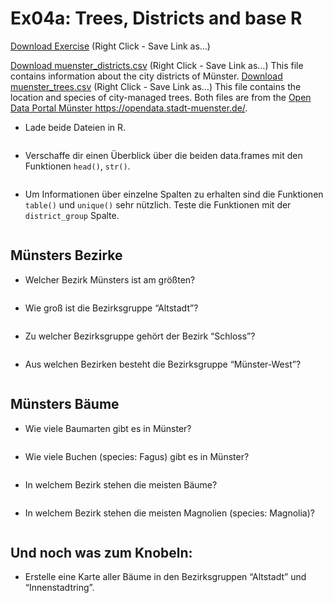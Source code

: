 # Ex04a: Trees, Districts and base R

[Download Exercise](https://raw.githubusercontent.com/Ludwigm6/analysis_of_ecological_data/refs/heads/main/assignments/Ex04a_trees.R) (Right Click - Save Link as...)

[Download muenster_districts.csv](https://raw.githubusercontent.com/Ludwigm6/analysis_of_ecological_data/refs/heads/main/data/muenster_districts.csv) (Right Click - Save Link as...) This file contains information about the city districts of Münster.
[Download muenster_trees.csv](https://raw.githubusercontent.com/Ludwigm6/analysis_of_ecological_data/refs/heads/main/data/muenster_districts.csv) (Right Click - Save Link as...) This file contains the location and species of city-managed trees.
Both files are from the [Open Data Portal Münster https://opendata.stadt-muenster.de/](https://opendata.stadt-muenster.de/).



- Lade beide Dateien in R.

```r


```


- Verschaffe dir einen Überblick über die beiden data.frames mit den Funktionen `head()`, `str()`.

```r


```


- Um Informationen über einzelne Spalten zu erhalten sind die Funktionen `table()` und `unique()` sehr nützlich. Teste die Funktionen mit der `district_group` Spalte.


```r


```


## Münsters Bezirke

- Welcher Bezirk Münsters ist am größten?

```r


```

- Wie groß ist die Bezirksgruppe "Altstadt"?

```r


```


- Zu welcher Bezirksgruppe gehört der Bezirk "Schloss"?

```r


```

- Aus welchen Bezirken besteht die Bezirksgruppe "Münster-West"?

```r


```



## Münsters Bäume

- Wie viele Baumarten gibt es in Münster?


```r


```

- Wie viele Buchen (species: Fagus) gibt es in Münster?

```r


```


- In welchem Bezirk stehen die meisten Bäume?

```r


```


- In welchem Bezirk stehen die meisten Magnolien (species: Magnolia)?

```r


```


## Und noch was zum Knobeln:

- Erstelle eine Karte aller Bäume in den Bezirksgruppen "Altstadt" und "Innenstadtring".


```r



```






